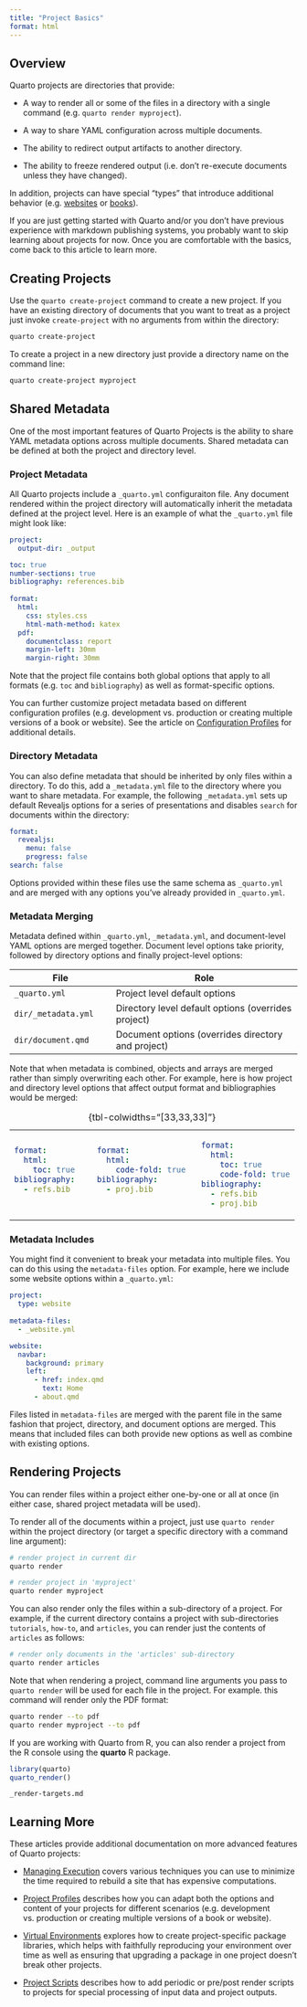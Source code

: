 ```yaml
---
title: "Project Basics"
format: html
---
```


## Overview

Quarto projects are directories that provide:

-   A way to render all or some of the files in a directory with a single command (e.g. `quarto render myproject`).

-   A way to share YAML configuration across multiple documents.

-   The ability to redirect output artifacts to another directory.

-   The ability to freeze rendered output (i.e. don't re-execute documents unless they have changed).

In addition, projects can have special "types" that introduce additional behavior (e.g. [websites](/docs/websites/website-basics.qmd) or [books](/docs/books/book-basics.qmd)).

::: callout-note
If you are just getting started with Quarto and/or you don't have previous experience with markdown publishing systems, you probably want to skip learning about projects for now. Once you are comfortable with the basics, come back to this article to learn more.
:::

## Creating Projects

Use the `quarto create-project` command to create a new project. If you have an existing directory of documents that you want to treat as a project just invoke `create-project` with no arguments from within the directory:

``` .bash
quarto create-project
```

To create a project in a new directory just provide a directory name on the command line:

``` .bash
quarto create-project myproject
```

## Shared Metadata

One of the most important features of Quarto Projects is the ability to share YAML metadata options across multiple documents. Shared metadata can be defined at both the project and directory level.

### Project Metadata

All Quarto projects include a `_quarto.yml` configuraiton file. Any document rendered within the project directory will automatically inherit the metadata defined at the project level. Here is an example of what the `_quarto.yml` file might look like:

``` .yaml
project:
  output-dir: _output

toc: true
number-sections: true
bibliography: references.bib  
  
format:
  html:
    css: styles.css
    html-math-method: katex
  pdf:
    documentclass: report
    margin-left: 30mm
    margin-right: 30mm
```

Note that the project file contains both global options that apply to all formats (e.g. `toc` and `bibliography`) as well as format-specific options.

You can further customize project metadata based on different configuration profiles (e.g. development vs. production or creating multiple versions of a book or website). See the article on [Configuration Profiles](profiles.qmd) for additional details.


### Directory Metadata

You can also define metadata that should be inherited by only files within a directory. To do this, add a `_metadata.yml` file to the directory where you want to share metadata. For example, the following `_metadata.yml` sets up default Revealjs options for a series of presentations and disables `search` for documents within the directory:

``` .yaml
format:
  revealjs: 
    menu: false
    progress: false
search: false
```

Options provided within these files use the same schema as `_quarto.yml` and are merged with any options you've already provided in `_quarto.yml`.

### Metadata Merging

Metadata defined within `_quarto.yml`, `_metadata.yml`, and document-level YAML options are merged together. Document level options take priority, followed by directory options and finally project-level options:

+------------------------------------------+-----------------------------------------------------------------------------+
| File                                     | Role                                                                        |
+==========================================+=============================================================================+
| `_quarto.yml`                            | Project level default options                                               |
+------------------------------------------+-----------------------------------------------------------------------------+
| `dir/_metadata.yml`                      | Directory level default options (overrides project)                         |
+------------------------------------------+-----------------------------------------------------------------------------+
| `dir/document.qmd`                       | Document options (overrides directory and project)                          |
+------------------------------------------+-----------------------------------------------------------------------------+

Note that when metadata is combined, objects and arrays are merged rather than simply overwriting each other. For example, here is how project and directory level options that affect output format and bibliographies would be merged:

+------------------------------------+------------------------------------------+-------------------------------+
| ``` {.yaml filename="_quarto.yml"} | ``` {.yaml filename="dir/_metadata.yml"} | ``` {.yaml filename="merged"} |
| format:                            | format:                                  | format:                       |
|   html:                            |   html:                                  |   html:                       |
|     toc: true                      |     code-fold: true                      |     toc: true                 |
| bibliography:                      | bibliography:                            |     code-fold: true           |
|   - refs.bib                       |   - proj.bib                             | bibliography:                 |
|                                    |                                          |   - refs.bib                  |
|                                    |                                          |   - proj.bib                  |
|                                    |                                          | ```                           |
| ```                                | ```                                      |                               |
+------------------------------------+------------------------------------------+-------------------------------+

: {tbl-colwidths="\[33,33,33\]"}

### Metadata Includes

You might find it convenient to break your metadata into multiple files. You can do this using the `metadata-files` option. For example, here we include some website options within a `_quarto.yml`:

``` .yaml
project:
  type: website
  
metadata-files:
  - _website.yml
```

``` .yaml
website:
  navbar:
    background: primary
    left:
      - href: index.qmd
        text: Home
      - about.qmd
```

Files listed in `metadata-files` are merged with the parent file in the same fashion that project, directory, and document options are merged. This means that included files can both provide new options as well as combine with existing options.

## Rendering Projects

You can render files within a project either one-by-one or all at once (in either case, shared project metadata will be used).

To render all of the documents within a project, just use `quarto render` within the project directory (or target a specific directory with a command line argument):

``` .bash
# render project in current dir
quarto render 

# render project in 'myproject'
quarto render myproject
```

You can also render only the files within a sub-directory of a project. For example, if the current directory contains a project with sub-directories `tutorials`, `how-to`, and `articles`, you can render just the contents of `articles` as follows:

``` .bash
# render only documents in the 'articles' sub-directory
quarto render articles
```

Note that when rendering a project, command line arguments you pass to `quarto render` will be used for each file in the project. For example. this command will render only the PDF format:

``` .bash
quarto render --to pdf
quarto render myproject --to pdf
```

If you are working with Quarto from R, you can also render a project from the R console using the **quarto** R package.

``` r
library(quarto)
quarto_render()
```

``` include
_render-targets.md
```

## Learning More

These articles provide additional documentation on more advanced features of Quarto projects:

-   [Managing Execution](code-execution.qmd) covers various techniques you can use to minimize the time required to rebuild a site that has expensive computations.

-   [Project Profiles](profiles.qmd) describes how you can adapt both the options and content of your projects for different scenarios (e.g. development vs. production or creating multiple versions of a book or website).

-   [Virtual Environments](virtual-environments.qmd) explores how to create project-specific package libraries, which helps with faithfully reproducing your environment over time as well as ensuring that upgrading a package in one project doesn't break other projects.

-   [Project Scripts](scripts.qmd) describes how to add periodic or pre/post render scripts to projects for special processing of input data and project outputs.
